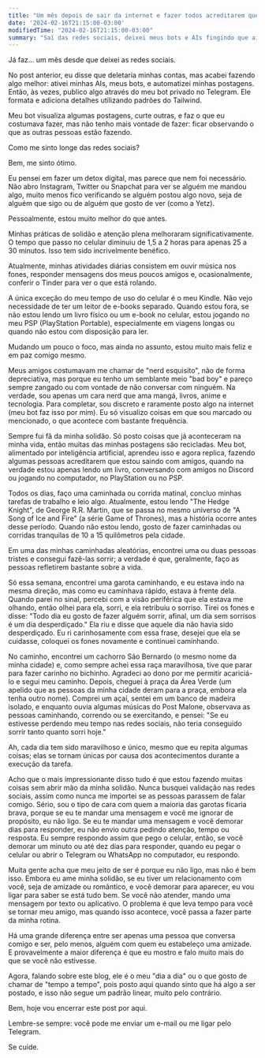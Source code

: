 ```yaml
---
title: "Um mês depois de sair da internet e fazer todos acreditarem que ainda estou ativo"
date: '2024-02-16T21:15:00-03:00'
modifiedTime: "2024-02-16T21:15:00-03:00"
summary: "Saí das redes sociais, deixei meus bots e AIs fingindo que ainda estou lá, e tenho sorrido mais offline."
---
```


Já faz... um mês desde que deixei as redes sociais.

No post anterior, eu disse que deletaria minhas contas, mas acabei fazendo algo melhor: ativei minhas AIs, meus bots, e automatizei minhas postagens. Então, às vezes, publico algo através do meu bot privado no Telegram. Ele formata e adiciona detalhes utilizando padrões do Tailwind.

Meu bot visualiza algumas postagens, curte outras, e faz o que eu costumava fazer, mas não tenho mais vontade de fazer: ficar observando o que as outras pessoas estão fazendo.

Como me sinto longe das redes sociais?

Bem, me sinto ótimo.

Eu pensei em fazer um detox digital, mas parece que nem foi necessário. Não abro Instagram, Twitter ou Snapchat para ver se alguém me mandou algo, muito menos fico verificando se alguém postou algo novo, seja de alguém que sigo ou de alguém que gosto de ver (como a Yetz).

Pessoalmente, estou muito melhor do que antes.

Minhas práticas de solidão e atenção plena melhoraram significativamente. O tempo que passo no celular diminuiu de 1,5 a 2 horas para apenas 25 a 30 minutos. Isso tem sido incrivelmente benéfico.

Atualmente, minhas atividades diárias consistem em ouvir música nos fones, responder mensagens dos meus poucos amigos e, ocasionalmente, conferir o Tinder para ver o que está rolando.

A única exceção do meu tempo de uso do celular é o meu Kindle. Não vejo necessidade de ter um leitor de e-books separado. Quando estou fora, se não estou lendo um livro físico ou um e-book no celular, estou jogando no meu PSP (PlayStation Portable), especialmente em viagens longas ou quando não estou com disposição para ler.

Mudando um pouco o foco, mas ainda no assunto, estou muito mais feliz e em paz comigo mesmo.

Meus amigos costumavam me chamar de "nerd esquisito", não de forma depreciativa, mas porque eu tenho um semblante meio "bad boy" e pareço sempre zangado ou com vontade de não conversar com ninguém. Na verdade, sou apenas um cara nerd que ama mangá, livros, anime e tecnologia. Para completar, sou discreto e raramente posto algo na internet (meu bot faz isso por mim). Eu só visualizo coisas em que sou marcado ou mencionado, o que acontece com bastante frequência.

Sempre fui fã da minha solidão. Só posto coisas que já aconteceram na minha vida, então muitas das minhas postagens são recicladas. Meu bot, alimentado por inteligência artificial, aprendeu isso e agora replica, fazendo algumas pessoas acreditarem que estou saindo com amigos, quando na verdade estou apenas lendo um livro, conversando com amigos no Discord ou jogando no computador, no PlayStation ou no PSP.

Todos os dias, faço uma caminhada ou corrida matinal, concluo minhas tarefas de trabalho e leio algo. Atualmente, estou lendo "The Hedge Knight", de George R.R. Martin, que se passa no mesmo universo de "A Song of Ice and Fire" (a série Game of Thrones), mas a história ocorre antes desse período. Quando não estou lendo, gosto de fazer caminhadas ou corridas tranquilas de 10 a 15 quilômetros pela cidade.

Em uma das minhas caminhadas aleatórias, encontrei uma ou duas pessoas tristes e consegui fazê-las sorrir; a verdade é que, geralmente, faço as pessoas refletirem bastante sobre a vida.

Só essa semana, encontrei uma garota caminhando, e eu estava indo na mesma direção, mas como eu caminhava rápido, estava à frente dela. Quando parei no sinal, percebi com a visão periférica que ela estava me olhando, então olhei para ela, sorri, e ela retribuiu o sorriso. Tirei os fones e disse: "Todo dia eu gosto de fazer alguém sorrir, afinal, um dia sem sorrisos é um dia desperdiçado." Ela riu e disse que aquele dia não havia sido desperdiçado. Eu ri carinhosamente com essa frase, desejei que ela se cuidasse, coloquei os fones novamente e continuei caminhando.

No caminho, encontrei um cachorro São Bernardo (o mesmo nome da minha cidade) e, como sempre achei essa raça maravilhosa, tive que parar para fazer carinho no bichinho. Agradeci ao dono por me permitir acariciá-lo e segui meu caminho. Depois, cheguei à praça da Área Verde (um apelido que as pessoas da minha cidade deram para a praça, embora ela tenha outro nome). Comprei um açaí, sentei em um banco de madeira isolado, e enquanto ouvia algumas músicas do Post Malone, observava as pessoas caminhando, correndo ou se exercitando, e pensei: "Se eu estivesse perdendo meu tempo nas redes sociais, não teria conseguido sorrir tanto quanto sorri hoje."

Ah, cada dia tem sido maravilhoso e único, mesmo que eu repita algumas coisas; elas se tornam únicas por causa dos acontecimentos durante a execução da tarefa.

Acho que o mais impressionante disso tudo é que estou fazendo muitas coisas sem abrir mão da minha solidão. Nunca busquei validação nas redes sociais, assim como nunca me importei se as pessoas parassem de falar comigo. Sério, sou o tipo de cara com quem a maioria das garotas ficaria brava, porque se eu te mandar uma mensagem e você me ignorar de propósito, eu não ligo. Se eu te mandar uma mensagem e você demorar dias para responder, eu não envio outra pedindo atenção, tempo ou resposta. Eu sempre respondo assim que pego o celular, então, se você demorar um minuto ou até dez dias para responder, quando eu pegar o celular ou abrir o Telegram ou WhatsApp no computador, eu respondo.

Muita gente acha que meu jeito de ser é porque eu não ligo, mas não é bem isso. Embora eu ame minha solidão, se eu tiver um relacionamento com você, seja de amizade ou romântico, e você demorar para aparecer, eu vou ligar para saber se está tudo bem. Se você não atender, mando uma mensagem por texto ou aplicativo. O problema é que leva tempo para você se tornar meu amigo, mas quando isso acontece, você passa a fazer parte da minha rotina.

Há uma grande diferença entre ser apenas uma pessoa que conversa comigo e ser, pelo menos, alguém com quem eu estabeleço uma amizade. E provavelmente a maior diferença é que eu mostro e falo muito mais do que se você não estivesse.

Agora, falando sobre este blog, ele é o meu "dia a dia" ou o que gosto de chamar de "tempo a tempo", pois posto aqui quando sinto que há algo a ser postado, e isso não segue um padrão linear, muito pelo contrário.

Bem, hoje vou encerrar este post por aqui.

Lembre-se sempre: você pode me enviar um e-mail ou me ligar pelo Telegram.

Se cuide.
